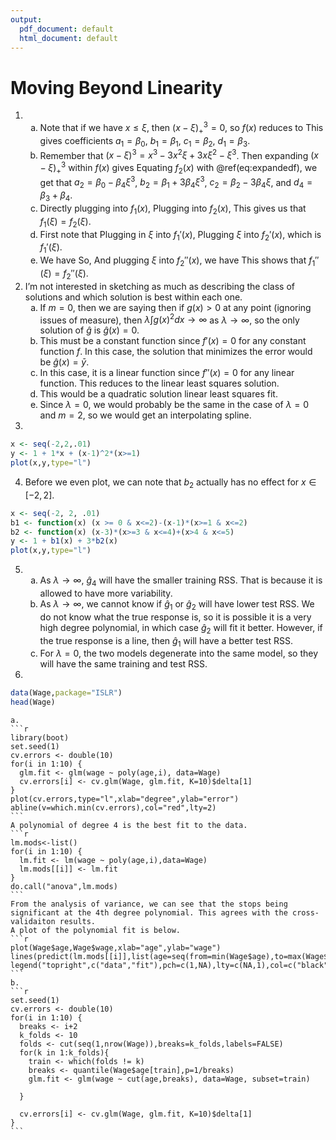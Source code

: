 ```yaml
---
output:
  pdf_document: default
  html_document: default
---
```


# Moving Beyond Linearity {#chap7}

1.
    a. Note that if we have $x \leq \xi$, then $(x- \xi)^3_+= 0$, so $f(x)$ reduces to
    \begin{align}
    f(x) &= \beta_0 + \beta_1 x + \beta_2 x^2 + \beta_3 x^3 + \beta_4(x-\xi)^3_+ \\
    &= \beta_0 + \beta_1 x + \beta_2 x^2 + \beta_3 x^3\, .
    \end{align}
    This gives coefficients $a_1 = \beta_0$, $b_1 = \beta_1$, $c_1 = \beta_2$, $d_1 = \beta_3$.
    b. Remember that $(x-\xi)^3 = x^3 - 3x^2 \xi + 3x \xi^2 - \xi^3$. Then expanding $(x-\xi)^3_+$ within $f(x)$ gives
    \begin{align}
    f(x) &= \beta_0 + \beta_1 x + \beta_2 x^2 + \beta_3 x^3 + \beta_4(x-\xi)^3_+ \nonumber \\
    &= \beta_0 + \beta_1 x + \beta_2 x^2 + \beta_3 x^3 + \beta_4(x^3 - 3x^2 \xi + 3x \xi^2 - \xi^3) \nonumber \\
    &= \beta_0 - \beta_4\xi^3 + (\beta_1+ 3 \beta_4 \xi^2)x + (\beta_2 - 3 \beta_4 \xi)x^2 + (\beta_3 + \beta_4) x^3 \, .
    (\#eq:expandedf)
    \end{align}
    Equating $f_2(x)$ with \@ref(eq:expandedf), we get that $a_2 = \beta_0 - \beta_4 \xi^3$, $b_2 = \beta_1 + 3 \beta_4 \xi^3$, $c_2 = \beta_2 - 3 \beta_4 \xi$, and $d_4 = \beta_3 + \beta_4$.
    c. Directly plugging into $f_1(x)$,
    \begin{equation}
    f_1(\xi) = \beta_0 + \beta_1 \xi + \beta_2 \xi^2 + \beta_3 \xi^3\, .
    \end{equation}
    Plugging into $f_2(x)$,
    \begin{align}
    f_2(\xi) &= \beta_0 - \beta_4 \xi^3 + (\beta_1 + 3\beta_4 \xi^2)\xi +(\beta_2 - 3 \beta_4 \xi)\xi^2 + (\beta_3 + \beta_4) \xi^3 \\
    &= \beta_0 - \beta_4 \xi^3 + \beta_1\xi + 3\beta_4\xi^3 + \beta_2\xi^2 - 3\beta_4\xi^3 + \beta_3 + \beta_4 \xi^3 \\
    &= \beta_0 - \beta_1 \xi + \beta_2 \xi^2 + \beta_3\xi^3\, .
    \end{align}
    This gives us that $f_1(\xi) = f_2(\xi)$.
    d. First note that
    \begin{align}
    f_1'(x) &= \beta_1+2\beta_2x + 3\beta_3x^2  \, ,\\
    f_2'(x) &= \beta_1 + 3\beta_4\xi^2 + 2(\beta_2- 3\beta_4\xi)x + 3(\beta_3+\beta_4)x^2 \, .
    \end{align}
    Plugging in $\xi$ into $f_1'(x)$,
    \begin{equation}
    f_1'(\xi) = \beta_1+2\beta_2 \xi + 3\beta_3 \xi^2
    \end{equation}
    Plugging $\xi$ into $f_2'(x)$,
    \begin{align}
    f_2'(\xi) &= \beta_1 + 3\beta_4\xi^2 + 2(\beta_2- 3\beta_4\xi)\xi + 3(\beta_3+\beta_4)\xi^2\\
    &= \beta_1 + 3 \beta_4 \xi^2 + 2\beta_2 \xi - 6\beta_4 \xi^2 + 3\beta_3\xi^2 + 3\beta_4\xi^2\\
    &= \beta_1 + 2\beta_2 \xi + 3\beta_3 \xi^2
    \end{align}
    which is $f_1'(\xi)$.
    e. 
    We have
    \begin{align}
    f_1''(x) &= 2\beta_2 + 6\beta_3 x \, , \\
    f_2''(x) &= 2\beta_2 - 6\beta_4 \xi + (6\beta_3 + 6\beta_4) x \, .
    \end{align}
    So,
    \begin{equation}
    f_1''(\xi) = 2\beta_2 + 6\beta_3 \xi \, .
    \end{equation}
    And plugging $\xi$ into $f_2''(x)$, we have
    \begin{align}
    f_2''(\xi) &= 2\beta_2 - 6\beta_4 \xi + (6\beta_3 + 6\beta_4) \xi \\
    &= 2 \beta_2 - 6\beta_4 \xi + 6 \beta_3 \xi + 6 \beta_4 \xi \\
    &= 2\beta_2 + 6\beta_3 \xi \, .
    \end{align}
    This shows that $f_1''(\xi) = f_2''(\xi)$.
    
2. I'm not interested in sketching as much as describing the class of solutions and which solution is best within each one.
    a. If $m=0$, then we are saying then if $g(x)>0$ at any point (ignoring issues of measure), then $\lambda \int g(x)^2 dx \rightarrow \infty$ as $\lambda \rightarrow \infty$, so the only solution of $\hat{g}$ is $\hat{g}(x) = 0$.
    b. This must be a constant function since $f'(x) = 0$ for any constant function $f$. In this case, the solution that minimizes the error would be $\hat{g}(x) = \bar{y}$. 
    c. In this case, it is a linear function since $f''(x) = 0$ for any linear function. This reduces to the linear least squares solution.
    d. This would be a quadratic solution linear least squares fit.
    e. Since $\lambda=0$, we would probably be the same in the case of $\lambda=0$ and $m=2$, so we would get an interpolating spline.
    
3.
```r
x <- seq(-2,2,.01)
y <- 1 + 1*x + (x-1)^2*(x>=1)
plot(x,y,type="l")
```

4. Before we even plot, we can note that $b_2$ actually has no effect for $x \in [-2,2]$. 
```r
x <- seq(-2, 2, .01)
b1 <- function(x) (x >= 0 & x<=2)-(x-1)*(x>=1 & x<=2)
b2 <- function(x) (x-3)*(x>=3 & x<=4)+(x>4 & x<=5)
y <- 1 + b1(x) + 3*b2(x)
plot(x,y,type="l")
```

5.
    a. As $\lambda \rightarrow \infty$, $\hat{g}_4$ will have the smaller training RSS. That is because it is allowed to have more variability.
    b. As $\lambda \rightarrow \infty$, we cannot know if $\hat{g}_1$ or $\hat{g}_2$ will have lower test RSS. We do not know what the true response is, so it is possible it is a very high degree polynomial, in which case $\hat{g}_2$ will fit it better. However, if the true response is a line, then $\hat{g}_1$ will have a better test RSS.
    c. For $\lambda=0$, the two models degenerate into the same model, so they will have the same training and test RSS.
    
6.
```r
data(Wage,package="ISLR")
head(Wage)
```
    a.
    ```r
    library(boot)
    set.seed(1)
    cv.errors <- double(10)
    for(i in 1:10) {
      glm.fit <- glm(wage ~ poly(age,i), data=Wage)
      cv.errors[i] <- cv.glm(Wage, glm.fit, K=10)$delta[1]
    }
    plot(cv.errors,type="l",xlab="degree",ylab="error")
    abline(v=which.min(cv.errors),col="red",lty=2)
    ```
    A polynomial of degree 4 is the best fit to the data.
    ```r
    lm.mods<-list()
    for(i in 1:10) {
      lm.fit <- lm(wage ~ poly(age,i),data=Wage)
      lm.mods[[i]] <- lm.fit
    }
    do.call("anova",lm.mods)
    ```
    From the analysis of variance, we can see that the stops being significant at the 4th degree polynomial. This agrees with the cross-validaiton results.
    A plot of the polynomial fit is below.
    ```r
    plot(Wage$age,Wage$wage,xlab="age",ylab="wage")
    lines(predict(lm.mods[[i]],list(age=seq(from=min(Wage$age),to=max(Wage$age),length.out=100))),col="red")
    legend("topright",c("data","fit"),pch=c(1,NA),lty=c(NA,1),col=c("black","red"))
    ```
    b.
    ```r
    set.seed(1)
    cv.errors <- double(10)
    for(i in 1:10) {
      breaks <- i+2
      k_folds <- 10 
      folds <- cut(seq(1,nrow(Wage)),breaks=k_folds,labels=FALSE)
      for(k in 1:k_folds){
        train <- which(folds != k)
        breaks <- quantile(Wage$age[train],p=1/breaks)
        glm.fit <- glm(wage ~ cut(age,breaks), data=Wage, subset=train)
        
      }
      
      cv.errors[i] <- cv.glm(Wage, glm.fit, K=10)$delta[1]
    }
    ```